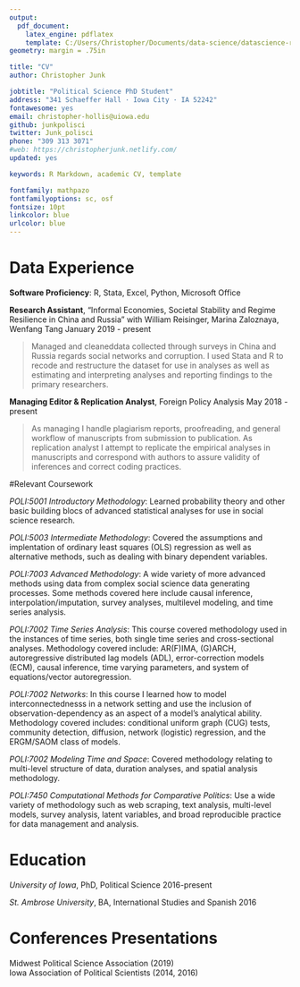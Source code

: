 ```yaml
---
output: 
  pdf_document:
    latex_engine: pdflatex
    template: C:/Users/Christopher/Documents/data-science/datascience-resume/christopherjunk_datascience_resume.tex
geometry: margin = .75in

title: "CV"
author: Christopher Junk

jobtitle: "Political Science PhD Student"
address: "341 Schaeffer Hall · Iowa City · IA 52242"
fontawesome: yes
email: christopher-hollis@uiowa.edu
github: junkpolisci
twitter: Junk_polisci
phone: "309 313 3071"
#web: https://christopherjunk.netlify.com/
updated: yes

keywords: R Markdown, academic CV, template

fontfamily: mathpazo
fontfamilyoptions: sc, osf
fontsize: 10pt
linkcolor: blue
urlcolor: blue
---
```


# Data Experience

__Software Proficiency__: R, Stata, Excel, Python, Microsoft Office  


__Research Assistant__, "Informal Economies, Societal Stability and Regime Resilience in China and Russia" with William Reisinger, Marina Zaloznaya, Wenfang Tang  \hfill January 2019 - present

  >Managed and cleaneddata collected through surveys in China and Russia regards social networks and corruption. I used Stata and R to recode and restructure the dataset for use in analyses as well as estimating and interpreting analyses and reporting findings to the primary researchers.  

__Managing Editor & Replication Analyst__, Foreign Policy Analysis \hfill May 2018 - present  

>As managing I handle plagiarism reports, proofreading, and general workflow of manuscripts from submission to publication. As replication analyst I attempt to replicate the empirical analyses in manuscripts and correspond with authors to assure validity of inferences and correct coding practices.  

#Relevant Coursework

*POLI:5001	Introductory Methodology*: Learned probability theory and other basic building blocs of advanced statistical analyses for use in social science research.  

*POLI:5003	Intermediate Methodology*: Covered the assumptions and implentation of ordinary least squares (OLS) regression as well as alternative methods, such as dealing with binary dependent variables.  

*POLI:7003	Advanced Methodology*: A wide variety of more advanced methods using data from complex social science data generating processes. Some methods covered here include causal inference, interpolation/imputation, survey analyses, multilevel modeling, and time series analysis. 

*POLI:7002	Time Series Analysis*: This course covered methodology used in the instances of time series, both single time series and cross-sectional analyses. Methodology covered include: AR(F)IMA, (G)ARCH, autoregressive distributed lag models (ADL), error-correction models (ECM), causal inference, time varying parameters, and system of equations/vector autoregression. 

*POLI:7002	Networks*: In this course I learned how to model interconnectednesss in a network setting and use the inclusion of observation-dependency as an aspect of a model's analytical ability. Methodology covered includes: conditional uniform graph (CUG) tests, community detection, diffusion, network (logistic) regression, and the ERGM/SAOM class of models. 

*POLI:7002	Modeling Time and Space*: Covered methodology relating to multi-level structure of data, duration analyses, and spatial analysis methodology. 

*POLI:7450	Computational Methods for Comparative Politics*: Use a wide variety of methodology such as web scraping, text analysis, multi-level models, survey analysis, latent variables, and broad reproducible practice for data management and analysis.  

# Education

*University of Iowa*, PhD, Political Science \hfill 2016-present  

*St. Ambrose University*, BA, International Studies and Spanish \hfill 2016


# Conferences Presentations

Midwest Political Science Association (2019)  
Iowa Association of Political Scientists (2014, 2016)
